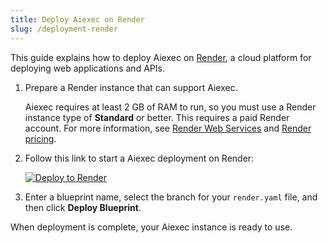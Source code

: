```yaml
---
title: Deploy Aiexec on Render
slug: /deployment-render
---
```


This guide explains how to deploy Aiexec on [Render](https://render.com/), a cloud platform for deploying web applications and APIs.

1. Prepare a Render instance that can support Aiexec.

   Aiexec requires at least 2 GB of RAM to run, so you must use a Render instance type of **Standard** or better.
   This requires a paid Render account.
   For more information, see [Render Web Services](https://render.com/docs/web-services) and [Render pricing](https://render.com/pricing).

2. Follow this link to start a Aiexec deployment on Render:

   [![Deploy to Render](/logos/render-deploy.svg)](https://render.com/deploy?repo=https%3A%2F%2Fgithub.com%2Fkhulnasoft-lab%2Faiexec%2Ftree%2Fdev)

3. Enter a blueprint name, select the branch for your `render.yaml` file, and then click **Deploy Blueprint**.

When deployment is complete, your Aiexec instance is ready to use.